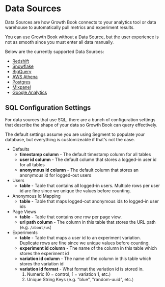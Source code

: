 # Data Sources

Data Sources are how Growth Book connects to your analytics tool or data warehouse to automatically pull metrics and experiment results.

You can use Growth Book without a Data Source, but the user experience is not as smooth since you must enter all data manually.

Below are the currently supported Data Sources:

-  [Redshift](/sources/redshift)
-  [Snowflake](/sources/snowflake)
-  [BigQuery](/sources/bigquery)
-  [AWS Athena](/sources/athena)
-  [Postgres](/sources/postgres)
-  [Mixpanel](/sources/mixpanel)
-  [Google Analytics](/sources/ga)

## SQL Configuration Settings

For data sources that use SQL, there are a bunch of configuration settings that describe the shape of your data so Growth Book can query effectively.

The default settings assume you are using Segment to populate your database, but everything is customizeable if that's not the case.

- Defaults
  -  **timestamp column** - The default timestamp column for all tables
  -  **user id column** - The default column that stores a logged-in user id for all tables
  -  **anonymous id column** - The default column that stores an anonymous id for logged-out users
- Users
  -  **table** - Table that contains all logged-in users. Multiple rows per user id are fine since we unique the values before counting.
- Anonymous Id Mapping
  -  **table** - Table that maps logged-out anonymous ids to logged-in user ids
- Page Views
  -  **table** - Table that contains one row per page view.
  -  **url path column** - The column in this table that stores the URL path (e.g. `/about/us`)
- Experiments
  -  **table** - Table that maps a user id to an experiment variation. Duplicate rows are fine since we unique values before counting.
  -  **experiment id column** - The name of the column in this table which stores the experiment id
  -  **variation id column** - The name of the column in this table which stores the variation id
  -  **variation id format** - What format the variation id is stored in.
     1.  Numeric (0 = control, 1 = variation 1, etc.)
     2.  Unique String Keys (e.g. "blue", "random-uuid", etc.)
